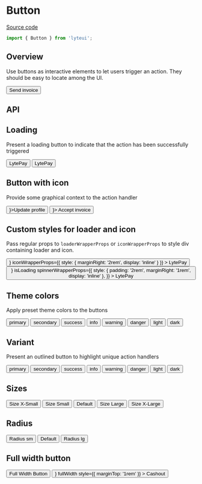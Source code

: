 
<Meta title="Components/Button" component={Button} />

# Button

[Source code](https://github.com/chewhx/lyteui/blob/main/src/components/Button/Button.tsx)

```jsx
import { Button } from 'lyteui';
```

## Overview

Use buttons as interactive elements to let users trigger an action. They should be easy to locate among the UI.

<Canvas>
	<Button>Send invoice</Button>
</Canvas>

## API

<ArgsTable of={Button} />

## Loading

Present a loading button to indicate that the action has been successfully triggered

<Canvas>
	<Button isLoading>LytePay</Button>
	<Button isLoading loaderPosition="right">
		LytePay
	</Button>
</Canvas>

## Button with icon

Provide some graphical context to the action handler

<Canvas>
	<Button icon={<FontAwesomeIcon icon={faUser} />}>Update profile</Button>
	<Button icon={<FontAwesomeIcon icon={faCircleCheck} />}>
		Accept invoice
	</Button>
</Canvas>

## Custom styles for loader and icon

Pass regular props to `loaderWrapperProps` or `iconWrapperProps` to style div containing loader and icon.

<Canvas>
	<Button
		icon={<FontAwesomeIcon icon={faUser} />}
		iconWrapperProps={{ style: { marginRight: '2rem', display: 'inline' } }}
	>
		LytePay
	</Button>
	<Button
		icon={<FontAwesomeIcon icon={faUser} />}
		isLoading
		spinnerWrapperProps={{
			style: { padding: '2rem', marginRight: '1rem', display: 'inline' },
		}}
	>
		LytePay
	</Button>
</Canvas>

## Theme colors

Apply preset theme colors to the buttons

<Canvas>
	<Button theme="primary">primary</Button>
	<Button theme="secondary">secondary</Button>
	<Button theme="success">success</Button>
	<Button theme="info">info</Button>
	<Button theme="warning">warning</Button>
	<Button theme="danger">danger</Button>
	<Button theme="light">light</Button>
	<Button theme="dark">dark</Button>
</Canvas>

## Variant

Present an outlined button to highlight unique action handlers

<Canvas>
	<Button variant="outline" theme="primary">
		primary
	</Button>
	<Button variant="outline" theme="secondary">
		secondary
	</Button>
	<Button variant="outline" theme="success">
		success
	</Button>
	<Button variant="outline" theme="info">
		info
	</Button>
	<Button variant="outline" theme="warning">
		warning
	</Button>
	<Button variant="outline" theme="danger">
		danger
	</Button>
	<Button variant="outline" theme="light">
		light
	</Button>
	<Button variant="outline" theme="dark">
		dark
	</Button>
</Canvas>

## Sizes

<Canvas>
	<Button size="xs">Size X-Small</Button>
	<Button size="sm">Size Small</Button>
	<Button>Default</Button>
	<Button size="lg">Size Large</Button>
	<Button size="xl">Size X-Large</Button>
</Canvas>

## Radius

<Canvas>
	<Button radius="sm">Radius sm</Button>
	<Button>Default</Button>
	<Button radius="lg">Radius lg</Button>
</Canvas>

## Full width button

<Canvas>
	<div style={{ width: '100%' }}>
		<Button size="lg" fullWidth>
			Full Width Button
		</Button>
		<Button
			size="xl"
			variant="outline"
			icon={<FontAwesomeIcon icon={faUser} />}
			fullWidth
			style={{ marginTop: '1rem' }}
		>
			Cashout
		</Button>
	</div>
</Canvas>
